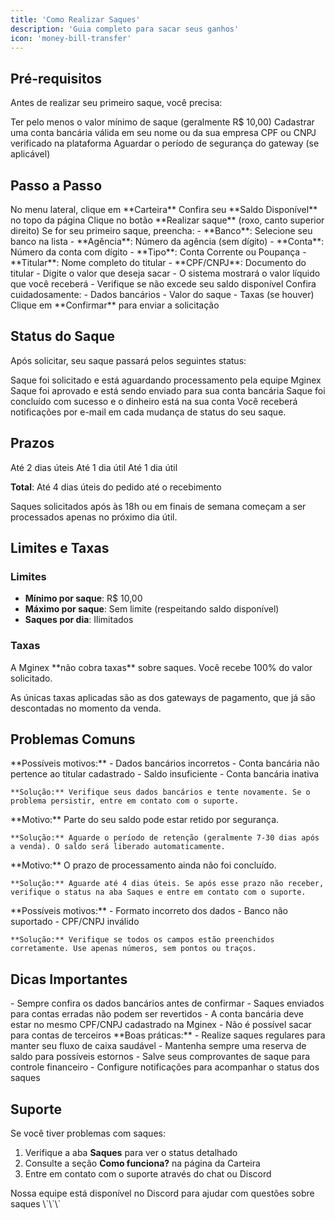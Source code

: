```yaml
---
title: 'Como Realizar Saques'
description: 'Guia completo para sacar seus ganhos'
icon: 'money-bill-transfer'
---
```


## Pré-requisitos

Antes de realizar seu primeiro saque, você precisa:

<CardGroup cols={2}>
  <Card title="Saldo Disponível" icon="wallet">
    Ter pelo menos o valor mínimo de saque (geralmente R$ 10,00)
  </Card>
  
  <Card title="Dados Bancários" icon="building-columns">
    Cadastrar uma conta bancária válida em seu nome ou da sua empresa
  </Card>
  
  <Card title="Documentação" icon="id-card">
    CPF ou CNPJ verificado na plataforma
  </Card>
  
  <Card title="Período de Retenção" icon="clock">
    Aguardar o período de segurança do gateway (se aplicável)
  </Card>
</CardGroup>

## Passo a Passo

<Steps>
  <Step title="Acessar a Carteira">
    No menu lateral, clique em **Carteira**
  </Step>
  
  <Step title="Verificar Saldo">
    Confira seu **Saldo Disponível** no topo da página
  </Step>
  
  <Step title="Iniciar Saque">
    Clique no botão **Realizar saque** (roxo, canto superior direito)
  </Step>
  
  <Step title="Cadastrar Conta Bancária (Primeira Vez)">
    Se for seu primeiro saque, preencha:
    - **Banco**: Selecione seu banco na lista
    - **Agência**: Número da agência (sem dígito)
    - **Conta**: Número da conta com dígito
    - **Tipo**: Conta Corrente ou Poupança
    - **Titular**: Nome completo do titular
    - **CPF/CNPJ**: Documento do titular
  </Step>
  
  <Step title="Definir Valor do Saque">
    - Digite o valor que deseja sacar
    - O sistema mostrará o valor líquido que você receberá
    - Verifique se não excede seu saldo disponível
  </Step>
  
  <Step title="Revisar Informações">
    Confira cuidadosamente:
    - Dados bancários
    - Valor do saque
    - Taxas (se houver)
  </Step>
  
  <Step title="Confirmar Saque">
    Clique em **Confirmar** para enviar a solicitação
  </Step>
</Steps>

## Status do Saque

Após solicitar, seu saque passará pelos seguintes status:

<Steps>
  <Step title="Pendente">
    Saque foi solicitado e está aguardando processamento pela equipe Mginex
  </Step>
  
  <Step title="Em Processamento">
    Saque foi aprovado e está sendo enviado para sua conta bancária
  </Step>
  
  <Step title="Aprovado">
    Saque foi concluído com sucesso e o dinheiro está na sua conta
  </Step>
</Steps>

<Info>
  Você receberá notificações por e-mail em cada mudança de status do seu saque.
</Info>

## Prazos

<CardGroup cols={3}>
  <Card title="Análise" icon="magnifying-glass">
    Até 2 dias úteis
  </Card>
  
  <Card title="Processamento" icon="gears">
    Até 1 dia útil
  </Card>
  
  <Card title="Recebimento" icon="check">
    Até 1 dia útil
  </Card>
</CardGroup>

**Total**: Até 4 dias úteis do pedido até o recebimento

<Tip>
  Saques solicitados após às 18h ou em finais de semana começam a ser processados apenas no próximo dia útil.
</Tip>

## Limites e Taxas

### Limites

- **Mínimo por saque**: R$ 10,00
- **Máximo por saque**: Sem limite (respeitando saldo disponível)
- **Saques por dia**: Ilimitados

### Taxas

<Info>
  A Mginex **não cobra taxas** sobre saques. Você recebe 100% do valor solicitado.
</Info>

As únicas taxas aplicadas são as dos gateways de pagamento, que já são descontadas no momento da venda.

## Problemas Comuns

<AccordionGroup>
  <Accordion title="Saque foi recusado" icon="circle-xmark">
    **Possíveis motivos:**
    - Dados bancários incorretos
    - Conta bancária não pertence ao titular cadastrado
    - Saldo insuficiente
    - Conta bancária inativa
    
    **Solução:** Verifique seus dados bancários e tente novamente. Se o problema persistir, entre em contato com o suporte.
  </Accordion>
  
  <Accordion title="Não consigo sacar todo meu saldo" icon="lock">
    **Motivo:** Parte do seu saldo pode estar retido por segurança.
    
    **Solução:** Aguarde o período de retenção (geralmente 7-30 dias após a venda). O saldo será liberado automaticamente.
  </Accordion>
  
  <Accordion title="Saque não caiu na conta" icon="clock">
    **Motivo:** O prazo de processamento ainda não foi concluído.
    
    **Solução:** Aguarde até 4 dias úteis. Se após esse prazo não receber, verifique o status na aba Saques e entre em contato com o suporte.
  </Accordion>
  
  <Accordion title="Erro ao cadastrar conta bancária" icon="triangle-exclamation">
    **Possíveis motivos:**
    - Formato incorreto dos dados
    - Banco não suportado
    - CPF/CNPJ inválido
    
    **Solução:** Verifique se todos os campos estão preenchidos corretamente. Use apenas números, sem pontos ou traços.
  </Accordion>
</AccordionGroup>

## Dicas Importantes

<Warning>
  - Sempre confira os dados bancários antes de confirmar
  - Saques enviados para contas erradas não podem ser revertidos
  - A conta bancária deve estar no mesmo CPF/CNPJ cadastrado na Mginex
  - Não é possível sacar para contas de terceiros
</Warning>

<Tip>
  **Boas práticas:**
  - Realize saques regulares para manter seu fluxo de caixa saudável
  - Mantenha sempre uma reserva de saldo para possíveis estornos
  - Salve seus comprovantes de saque para controle financeiro
  - Configure notificações para acompanhar o status dos saques
</Tip>

## Suporte

Se você tiver problemas com saques:

1. Verifique a aba **Saques** para ver o status detalhado
2. Consulte a seção **Como funciona?** na página da Carteira
3. Entre em contato com o suporte através do chat ou Discord

<Card title="Precisa de Ajuda?" icon="headset" href="https://discord.gg/57TQeUbAgG">
  Nossa equipe está disponível no Discord para ajudar com questões sobre saques
</Card>
\`\`\`

```mdx file="" isHidden
